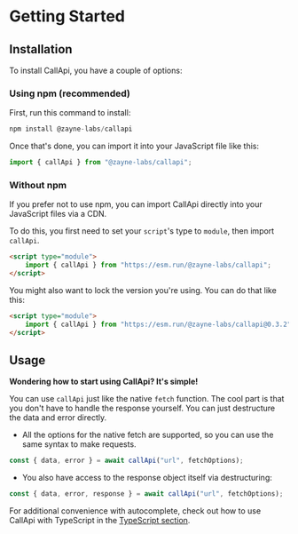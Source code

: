 # Getting Started

## Installation

To install CallApi, you have a couple of options:

### Using npm (recommended)

First, run this command to install:

```js npm2yarn copy
npm install @zayne-labs/callapi
```

Once that's done, you can import it into your JavaScript file like this:

```js filename="app.js"
import { callApi } from "@zayne-labs/callapi";
```

### Without npm

If you prefer not to use npm, you can import CallApi directly into your JavaScript files via a CDN.

To do this, you first need to set your `script`'s type to `module`, then import `callApi`.

```html
<script type="module">
	import { callApi } from "https://esm.run/@zayne-labs/callapi";
</script>
```

You might also want to lock the version you're using. You can do that like this:

```html
<script type="module">
	import { callApi } from "https://esm.run/@zayne-labs/callapi@0.3.2";
</script>
```

## Usage


**Wondering how to start using CallApi? It's simple!**

You can use `callApi` just like the native `fetch` function. The cool part is that you don't have to handle the response yourself. You can just destructure the data and error directly.

-  All the options for the native fetch are supported, so you can use the same syntax to make requests.

```js
const { data, error } = await callApi("url", fetchOptions);
```

-  You also have access to the response object itself via destructuring:

```js
const { data, error, response } = await callApi("url", fetchOptions);
```

For additional convenience with autocomplete, check out how to use CallApi with TypeScript in the [TypeScript section](/usage#typescript).

